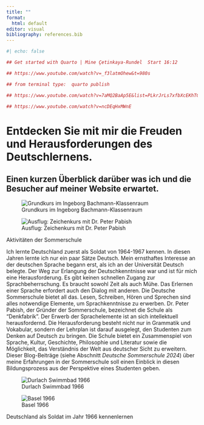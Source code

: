 ```yaml
---
title: ""
format: 
  html: default
editor: visual
bibliography: references.bib
---
```


```r
#| echo: false

## Get started with Quarto | Mine Çetinkaya-Rundel  Start 16:12 

## https://www.youtube.com/watch?v=_f3latmOhew&t=980s

## from terminal type:  quarto publish  

## https://www.youtube.com/watch?v=7aMQ2BaAp5E&list=PLkrJrLs7xfbXcEKhTCKRSr2VXH4yiBeXo&index=5 

## https://www.youtube.com/watch?v=ncDEqHxMWnE

```

# Entdecken Sie mit mir die Freuden und Herausforderungen des Deutschlernens.

## Einen kurzen Überblick darüber was ich und die Besucher auf meiner Website erwartet.

::: {#fig-dss2023 layout-ncol="2"}
![Grundkurs im Ingeborg Bachmann-Klassenraum](images/dss-jun5-jul5-2023.png)

![Ausflug: Zeichenkurs mit Dr. Peter Pabish](images/field-trip.jpg)

Aktivitäten der Sommerschule
:::

Ich lernte Deutschland zuerst als Soldat von 1964-1967 kennen. In diesen Jahren lernte ich nur ein paar Sätze Deutsch. Mein ernsthaftes Interesse an der deutschen Sprache begann erst, als ich an der Universität Deutsch belegte. Der Weg zur Erlangung der Deutschkenntnisse war und ist für mich eine Herausforderung. Es gibt keinen schnellen Zugang zur Sprachbeherrschung. Es braucht sowohl Zeit als auch Mühe. Das Erlernen einer Sprache erfordert auch den Dialog mit anderen. Die Deutsche Sommerschule bietet all das. Lesen, Schreiben, Hören und Sprechen sind alles notwendige Elemente, um Sprachkenntnisse zu erwerben. Dr. Peter Pabish, der Gründer der Sommerschule, bezeichnet die Schule als "Denkfabrik". Der Erwerb der Sprachelemente ist an sich intellektuell herausfordernd. Die Herausforderung besteht nicht nur in Grammatik und Vokabular, sondern der Lehrplan ist darauf ausgelegt, den Studenten zum Denken auf Deutsch zu bringen. Die Schule bietet ein Zusammenspiel von Sprache, Kultur, Geschichte, Philosophie und Literatur sowie die Möglichkeit, das Verständnis der Welt aus deutscher Sicht zu erweitern. Dieser Blog-Beiträge (siehe Abschnitt *Deutsche Sommerschule 2024*) über meine Erfahrungen in der Sommerschule soll einen Einblick in diesen Bildungsprozess aus der Perspektive eines Studenten geben.



::: {#fig-deutschland1966 layout-ncol="2"}
![Durlach Swimmbad 1966](images/durloch-swimbad.jpg)

![Basel 1966](images/basel_1966.jpg)

Deutschland als Soldat im Jahr 1966 kennenlernen
:::

